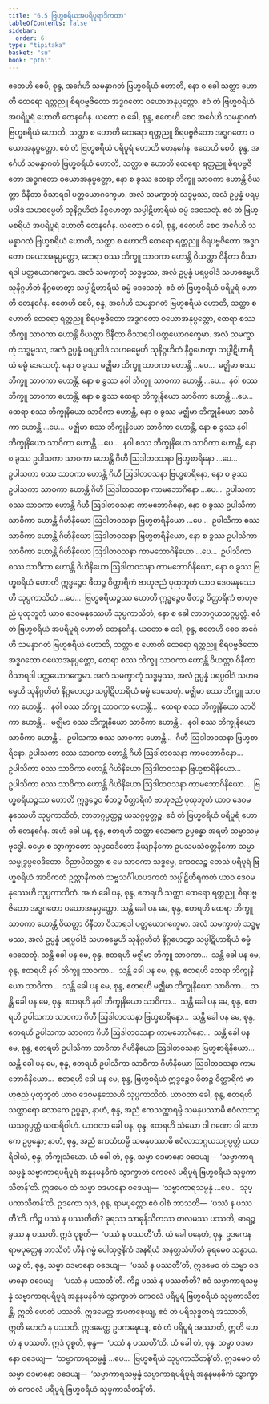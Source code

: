 ```yaml
---
title: "6.5 ဗြဟ္မစရိယအပရိပူရာဒိကထာ"
tableOfContents: false
sidebar:
  order: 6
type: "tipitaka"
basket: "su"
book: "pthi"
---
```



<DynamicBreadcrumb />

<Division number="172" book="pthi" e="ch" v="8" p="101">

<Paragraph number="345" book="pthi">
ဧတေဟိ စေပိ, စုန္ဒ, အင်္ဂေဟိ သမန္နာဂတံ ဗြဟ္မစရိယံ ဟောတိ, နော စ ခေါ သတ္ထာ ဟောတိ ထေရော ရတ္တညူ စိရပဗ္ဗဇိတော အဒ္ဓဂတော ဝယောအနုပ္ပတ္တော. ဧဝံ တံ ဗြဟ္မစရိယံ အပရိပူရံ ဟောတိ တေနင်္ဂေန.
</Paragraph>

<Paragraph number="346" book="pthi">
ယတော စ ခေါ, စုန္ဒ, ဧတေဟိ စေဝ အင်္ဂေဟိ သမန္နာဂတံ ဗြဟ္မစရိယံ ဟောတိ, သတ္ထာ စ ဟောတိ ထေရော ရတ္တညူ စိရပဗ္ဗဇိတော အဒ္ဓဂတော ဝယောအနုပ္ပတ္တော. ဧဝံ တံ ဗြဟ္မစရိယံ ပရိပူရံ ဟောတိ တေနင်္ဂေန.
</Paragraph>

</Division>
<Division number="173" book="pthi" e="ch" v="8" p="101">

<Paragraph number="347" book="pthi">
ဧတေဟိ စေပိ, စုန္ဒ, အင်္ဂေဟိ သမန္နာဂတံ ဗြဟ္မစရိယံ ဟောတိ, သတ္ထာ စ ဟောတိ ထေရော ရတ္တညူ စိရပဗ္ဗဇိတော အဒ္ဓဂတော ဝယောအနုပ္ပတ္တော, နော စ ခွဿ ထေရာ ဘိက္ခူ သာဝကာ ဟောန္တိ ဝိယတ္တာ ဝိနီတာ ဝိသာရဒါ ပတ္တယောဂက္ခေမာ. အလံ သမက္ခာတုံ သဒ္ဓမ္မဿ, အလံ ဥပ္ပန္နံ ပရပ္ပဝါဒံ သဟဓမ္မေဟိ သုနိဂ္ဂဟိတံ နိဂ္ဂဟေတွာ သပ္ပါဋိဟာရိယံ ဓမ္မံ ဒေသေတုံ. ဧဝံ တံ ဗြဟ္မစရိယံ အပရိပူရံ ဟောတိ တေနင်္ဂေန.
</Paragraph>

<Paragraph number="348" book="pthi">
ယတော စ ခေါ, စုန္ဒ, ဧတေဟိ စေဝ အင်္ဂေဟိ သမန္နာဂတံ ဗြဟ္မစရိယံ ဟောတိ, သတ္ထာ စ ဟောတိ ထေရော ရတ္တညူ စိရပဗ္ဗဇိတော အဒ္ဓဂတော ဝယောအနုပ္ပတ္တော, ထေရာ စဿ ဘိက္ခူ သာဝကာ ဟောန္တိ ဝိယတ္တာ ဝိနီတာ ဝိသာရဒါ ပတ္တယောဂက္ခေမာ. အလံ သမက္ခာတုံ သဒ္ဓမ္မဿ, အလံ ဥပ္ပန္နံ ပရပ္ပဝါဒံ သဟဓမ္မေဟိ သုနိဂ္ဂဟိတံ နိဂ္ဂဟေတွာ သပ္ပါဋိဟာရိယံ ဓမ္မံ ဒေသေတုံ. ဧဝံ တံ ဗြဟ္မစရိယံ ပရိပူရံ ဟောတိ တေနင်္ဂေန.
</Paragraph>

</Division>
<Division number="174" book="pthi" e="ch" v="8" p="102">

<Paragraph number="349" book="pthi">
ဧတေဟိ စေပိ, စုန္ဒ, အင်္ဂေဟိ သမန္နာဂတံ ဗြဟ္မစရိယံ ဟောတိ, သတ္ထာ စ ဟောတိ ထေရော ရတ္တညူ စိရပဗ္ဗဇိတော အဒ္ဓဂတော ဝယောအနုပ္ပတ္တော, ထေရာ စဿ ဘိက္ခူ သာဝကာ ဟောန္တိ ဝိယတ္တာ ဝိနီတာ ဝိသာရဒါ ပတ္တယောဂက္ခေမာ. အလံ သမက္ခာတုံ သဒ္ဓမ္မဿ, အလံ ဥပ္ပန္နံ ပရပ္ပဝါဒံ သဟဓမ္မေဟိ သုနိဂ္ဂဟိတံ နိဂ္ဂဟေတွာ သပ္ပါဋိဟာရိယံ ဓမ္မံ ဒေသေတုံ. နော စ ခွဿ မဇ္ဈိမာ ဘိက္ခူ သာဝကာ ဟောန္တိ …ပေ…  မဇ္ဈိမာ စဿ ဘိက္ခူ သာဝကာ ဟောန္တိ, နော စ ခွဿ နဝါ ဘိက္ခူ သာဝကာ ဟောန္တိ …ပေ…  နဝါ စဿ ဘိက္ခူ သာဝကာ ဟောန္တိ, နော စ ခွဿ ထေရာ ဘိက္ခုနိယော သာဝိကာ ဟောန္တိ …ပေ…  ထေရာ စဿ ဘိက္ခုနိယော သာဝိကာ ဟောန္တိ, နော စ ခွဿ မဇ္ဈိမာ ဘိက္ခုနိယော သာဝိကာ ဟောန္တိ …ပေ…  မဇ္ဈိမာ စဿ ဘိက္ခုနိယော သာဝိကာ ဟောန္တိ, နော စ ခွဿ နဝါ ဘိက္ခုနိယော သာဝိကာ ဟောန္တိ …ပေ…  နဝါ စဿ ဘိက္ခုနိယော သာဝိကာ ဟောန္တိ, နော စ ခွဿ ဥပါသကာ သာဝကာ ဟောန္တိ ဂိဟီ ဩဒါတဝသနာ ဗြဟ္မစာရိနော …ပေ…  ဥပါသကာ စဿ သာဝကာ ဟောန္တိ ဂိဟီ ဩဒါတဝသနာ ဗြဟ္မစာရိနော, နော စ ခွဿ ဥပါသကာ သာဝကာ ဟောန္တိ ဂိဟီ ဩဒါတဝသနာ ကာမဘောဂိနော …ပေ…  ဥပါသကာ စဿ သာဝကာ ဟောန္တိ ဂိဟီ ဩဒါတဝသနာ ကာမဘောဂိနော, နော စ ခွဿ ဥပါသိကာ သာဝိကာ ဟောန္တိ ဂိဟိနိယော ဩဒါတဝသနာ ဗြဟ္မစာရိနိယော …ပေ…  ဥပါသိကာ စဿ သာဝိကာ ဟောန္တိ ဂိဟိနိယော ဩဒါတဝသနာ ဗြဟ္မစာရိနိယော, နော စ ခွဿ ဥပါသိကာ သာဝိကာ ဟောန္တိ ဂိဟိနိယော ဩဒါတဝသနာ ကာမဘောဂိနိယော …ပေ…  ဥပါသိကာ စဿ သာဝိကာ ဟောန္တိ ဂိဟိနိယော ဩဒါတဝသနာ ကာမဘောဂိနိယော, နော စ ခွဿ ဗြဟ္မစရိယံ ဟောတိ ဣဒ္ဓဉ္စေဝ ဖီတဉ္စ ဝိတ္ထာရိကံ ဗာဟုဇညံ ပုထုဘူတံ ယာဝ ဒေဝမနုဿေဟိ သုပ္ပကာသိတံ …ပေ…  ဗြဟ္မစရိယဉ္စဿ ဟောတိ ဣဒ္ဓဉ္စေဝ ဖီတဉ္စ ဝိတ္ထာရိကံ ဗာဟုဇညံ ပုထုဘူတံ ယာဝ ဒေဝမနုဿေဟိ သုပ္ပကာသိတံ, နော စ ခေါ လာဘဂ္ဂယသဂ္ဂပ္ပတ္တံ. ဧဝံ တံ ဗြဟ္မစရိယံ အပရိပူရံ ဟောတိ တေနင်္ဂေန.
</Paragraph>

<Paragraph number="350" book="pthi">
ယတော စ ခေါ, စုန္ဒ, ဧတေဟိ စေဝ အင်္ဂေဟိ သမန္နာဂတံ ဗြဟ္မစရိယံ ဟောတိ, သတ္ထာ စ ဟောတိ ထေရော ရတ္တညူ စိရပဗ္ဗဇိတော အဒ္ဓဂတော ဝယောအနုပ္ပတ္တော, ထေရာ စဿ ဘိက္ခူ သာဝကာ ဟောန္တိ ဝိယတ္တာ ဝိနီတာ ဝိသာရဒါ ပတ္တယောဂက္ခေမာ. အလံ သမက္ခာတုံ သဒ္ဓမ္မဿ, အလံ ဥပ္ပန္နံ ပရပ္ပဝါဒံ သဟဓမ္မေဟိ သုနိဂ္ဂဟိတံ နိဂ္ဂဟေတွာ သပ္ပါဋိဟာရိယံ ဓမ္မံ ဒေသေတုံ. မဇ္ဈိမာ စဿ ဘိက္ခူ သာဝကာ ဟောန္တိ…  နဝါ စဿ ဘိက္ခူ သာဝကာ ဟောန္တိ…  ထေရာ စဿ ဘိက္ခုနိယော သာဝိကာ ဟောန္တိ…  မဇ္ဈိမာ စဿ ဘိက္ခုနိယော သာဝိကာ ဟောန္တိ…  နဝါ စဿ ဘိက္ခုနိယော သာဝိကာ ဟောန္တိ…  ဥပါသကာ စဿ သာဝကာ ဟောန္တိ…  ဂိဟီ ဩဒါတဝသနာ ဗြဟ္မစာရိနော. ဥပါသကာ စဿ သာဝကာ ဟောန္တိ ဂိဟီ ဩဒါတဝသနာ ကာမဘောဂိနော…  ဥပါသိကာ စဿ သာဝိကာ ဟောန္တိ ဂိဟိနိယော ဩဒါတဝသနာ ဗြဟ္မစာရိနိယော…  ဥပါသိကာ စဿ သာဝိကာ ဟောန္တိ ဂိဟိနိယော ဩဒါတဝသနာ ကာမဘောဂိနိယော…  ဗြဟ္မစရိယဉ္စဿ ဟောတိ ဣဒ္ဓဉ္စေဝ ဖီတဉ္စ ဝိတ္ထာရိကံ ဗာဟုဇညံ ပုထုဘူတံ ယာဝ ဒေဝမနုဿေဟိ သုပ္ပကာသိတံ, လာဘဂ္ဂပ္ပတ္တဉ္စ ယသဂ္ဂပ္ပတ္တဉ္စ. ဧဝံ တံ ဗြဟ္မစရိယံ ပရိပူရံ ဟောတိ တေနင်္ဂေန.
</Paragraph>

</Division>
<Division number="175" book="pthi" e="ch" v="8" p="103">

<Paragraph number="351" book="pthi">
အဟံ ခေါ ပန, စုန္ဒ, ဧတရဟိ သတ္ထာ လောကေ ဥပ္ပန္နော အရဟံ သမ္မာသမ္ဗုဒ္ဓေါ. ဓမ္မော စ သွာက္ခာတော သုပ္ပဝေဒိတော နိယျာနိကော ဥပသမသံဝတ္တနိကော သမ္မာသမ္ဗုဒ္ဓပ္ပဝေဒိတော. ဝိညာပိတတ္ထာ စ မေ သာဝကာ သဒ္ဓမ္မေ, ကေဝလဉ္စ တေသံ ပရိပူရံ ဗြဟ္မစရိယံ အာဝိကတံ ဥတ္တာနီကတံ သဗ္ဗသင်္ဂါဟပဒကတံ သပ္ပါဋိဟီရကတံ ယာဝ ဒေဝမနုဿေဟိ သုပ္ပကာသိတံ. အဟံ ခေါ ပန, စုန္ဒ, ဧတရဟိ သတ္ထာ ထေရော ရတ္တညူ စိရပဗ္ဗဇိတော အဒ္ဓဂတော ဝယောအနုပ္ပတ္တော.
</Paragraph>

<Paragraph number="352" book="pthi">
သန္တိ ခေါ ပန မေ, စုန္ဒ, ဧတရဟိ ထေရာ ဘိက္ခူ သာဝကာ ဟောန္တိ ဝိယတ္တာ ဝိနီတာ ဝိသာရဒါ ပတ္တယောဂက္ခေမာ. အလံ သမက္ခာတုံ သဒ္ဓမ္မဿ, အလံ ဥပ္ပန္နံ ပရပ္ပဝါဒံ သဟဓမ္မေဟိ သုနိဂ္ဂဟိတံ နိဂ္ဂဟေတွာ သပ္ပါဋိဟာရိယံ ဓမ္မံ ဒေသေတုံ. သန္တိ ခေါ ပန မေ, စုန္ဒ, ဧတရဟိ မဇ္ဈိမာ ဘိက္ခူ သာဝကာ…  သန္တိ ခေါ ပန မေ, စုန္ဒ, ဧတရဟိ နဝါ ဘိက္ခူ သာဝကာ…  သန္တိ ခေါ ပန မေ, စုန္ဒ, ဧတရဟိ ထေရာ ဘိက္ခုနိယော သာဝိကာ…  သန္တိ ခေါ ပန မေ, စုန္ဒ, ဧတရဟိ မဇ္ဈိမာ ဘိက္ခုနိယော သာဝိကာ…  သန္တိ ခေါ ပန မေ, စုန္ဒ, ဧတရဟိ နဝါ ဘိက္ခုနိယော သာဝိကာ…  သန္တိ ခေါ ပန မေ, စုန္ဒ, ဧတရဟိ ဥပါသကာ သာဝကာ ဂိဟီ ဩဒါတဝသနာ ဗြဟ္မစာရိနော…  သန္တိ ခေါ ပန မေ, စုန္ဒ, ဧတရဟိ ဥပါသကာ သာဝကာ ဂိဟီ ဩဒါတဝသနာ ကာမဘောဂိနော…  သန္တိ ခေါ ပန မေ, စုန္ဒ, ဧတရဟိ ဥပါသိကာ သာဝိကာ ဂိဟိနိယော ဩဒါတဝသနာ ဗြဟ္မစာရိနိယော…  သန္တိ ခေါ ပန မေ, စုန္ဒ, ဧတရဟိ ဥပါသိကာ သာဝိကာ ဂိဟိနိယော ဩဒါတဝသနာ ကာမဘောဂိနိယော…  ဧတရဟိ ခေါ ပန မေ, စုန္ဒ, ဗြဟ္မစရိယံ ဣဒ္ဓဉ္စေဝ ဖီတဉ္စ ဝိတ္ထာရိကံ ဗာဟုဇညံ ပုထုဘူတံ ယာဝ ဒေဝမနုဿေဟိ သုပ္ပကာသိတံ.
</Paragraph>

</Division>
<Division number="176" book="pthi" e="ch" v="8" p="104">

<Paragraph number="353" book="pthi">
ယာဝတာ ခေါ, စုန္ဒ, ဧတရဟိ သတ္ထာရော လောကေ ဥပ္ပန္နာ, နာဟံ, စုန္ဒ, အညံ ဧကသတ္ထာရမ္ပိ သမနုပဿာမိ ဧဝံလာဘဂ္ဂယသဂ္ဂပ္ပတ္တံ ယထရိဝါဟံ. ယာဝတာ ခေါ ပန, စုန္ဒ, ဧတရဟိ သံဃော ဝါ ဂဏော ဝါ လောကေ ဥပ္ပန္နော; နာဟံ, စုန္ဒ, အညံ ဧကသံဃမ္ပိ သမနုပဿာမိ ဧဝံလာဘဂ္ဂယသဂ္ဂပ္ပတ္တံ ယထရိဝါယံ, စုန္ဒ, ဘိက္ခုသံဃော. ယံ ခေါ တံ, စုန္ဒ, သမ္မာ ဝဒမာနော ဝဒေယျ—  ‘သဗ္ဗာကာရသမ္ပန္နံ သဗ္ဗာကာရပရိပူရံ အနူနမနဓိကံ သွာက္ခာတံ ကေဝလံ ပရိပူရံ ဗြဟ္မစရိယံ သုပ္ပကာသိတန်’တိ. ဣဒမေဝ တံ သမ္မာ ဝဒမာနော ဝဒေယျ—  ‘သဗ္ဗာကာရသမ္ပန္နံ …ပေ…  သုပ္ပကာသိတန်’တိ.
</Paragraph>

<Paragraph number="354" book="pthi">
ဥဒကော သုဒံ, စုန္ဒ, ရာမပုတ္တော ဧဝံ ဝါစံ ဘာသတိ—  ‘ပဿံ န ပဿတီ’တိ. ကိဉ္စ ပဿံ န ပဿတီတိ? ခုရဿ သာဓုနိသိတဿ တလမဿ ပဿတိ, ဓာရဉ္စ ခွဿ န ပဿတိ. ဣဒံ ဝုစ္စတိ—  ‘ပဿံ န ပဿတီ’တိ. ယံ ခေါ ပနေတံ, စုန္ဒ, ဥဒကေန ရာမပုတ္တေန ဘာသိတံ ဟီနံ ဂမ္မံ ပေါထုဇ္ဇနိကံ အနရိယံ အနတ္ထသံဟိတံ ခုရမေဝ သန္ဓာယ. ယဉ္စ တံ, စုန္ဒ, သမ္မာ ဝဒမာနော ဝဒေယျ—  ‘ပဿံ န ပဿတီ’တိ, ဣဒမေဝ တံ သမ္မာ ဝဒမာနော ဝဒေယျ—  ‘ပဿံ န ပဿတီ’တိ. ကိဉ္စ ပဿံ န ပဿတီတိ? ဧဝံ သဗ္ဗာကာရသမ္ပန္နံ သဗ္ဗာကာရပရိပူရံ အနူနမနဓိကံ သွာက္ခာတံ ကေဝလံ ပရိပူရံ ဗြဟ္မစရိယံ သုပ္ပကာသိတန္တိ, ဣတိ ဟေတံ ပဿတိ. ဣဒမေတ္ထ အပကဍ္ဎေယျ, ဧဝံ တံ ပရိသုဒ္ဓတရံ အဿာတိ, ဣတိ ဟေတံ န ပဿတိ. ဣဒမေတ္ထ ဥပကဍ္ဎေယျ, ဧဝံ တံ ပရိပူရံ အဿာတိ, ဣတိ ဟေတံ န ပဿတိ. ဣဒံ ဝုစ္စတိ, စုန္ဒ—  ‘ပဿံ န ပဿတီ’တိ. ယံ ခေါ တံ, စုန္ဒ, သမ္မာ ဝဒမာနော ဝဒေယျ—  ‘သဗ္ဗာကာရသမ္ပန္နံ …ပေ…  ဗြဟ္မစရိယံ သုပ္ပကာသိတန်’တိ. ဣဒမေဝ တံ သမ္မာ ဝဒမာနော ဝဒေယျ—  ‘သဗ္ဗာကာရသမ္ပန္နံ သဗ္ဗာကာရပရိပူရံ အနူနမနဓိကံ သွာက္ခာတံ ကေဝလံ ပရိပူရံ ဗြဟ္မစရိယံ သုပ္ပကာသိတန်’တိ.
</Paragraph>
</Division>